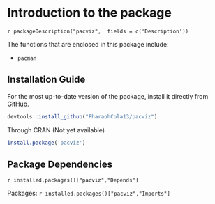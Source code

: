 # Introduction to the package

`r packageDescription("pacviz",  fields = c('Description'))`


The functions that are enclosed in this package include:

- `pacman`


## Installation Guide
For the most up-to-date version of the package, install it directly from GitHub.

```R
devtools::install_github("PharaohCola13/pacviz")
```
Through CRAN (Not yet available)
```R
install.package('pacviz')
```

## Package Dependencies
`r installed.packages()["pacviz","Depends"]`

Packages: `r installed.packages()["pacviz","Imports"]`
